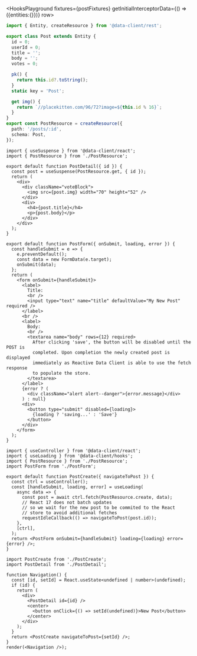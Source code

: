 
<HooksPlayground fixtures={postFixtures} getInitialInterceptorData={() => ({entities:{}})} row>

```ts title="PostResource" collapsed
import { Entity, createResource } from '@data-client/rest';

export class Post extends Entity {
  id = 0;
  userId = 0;
  title = '';
  body = '';
  votes = 0;

  pk() {
    return this.id?.toString();
  }
  static key = 'Post';

  get img() {
    return `//placekitten.com/96/72?image=${this.id % 16}`;
  }
}
export const PostResource = createResource({
  path: '/posts/:id',
  schema: Post,
});
```

```tsx title="PostDetail" collapsed
import { useSuspense } from '@data-client/react';
import { PostResource } from './PostResource';

export default function PostDetail({ id }) {
  const post = useSuspense(PostResource.get, { id });
  return (
    <div>
      <div className="voteBlock">
        <img src={post.img} width="70" height="52" />
      </div>
      <div>
        <h4>{post.title}</h4>
        <p>{post.body}</p>
      </div>
    </div>
  );
}
```

```tsx title="PostForm" collapsed
export default function PostForm({ onSubmit, loading, error }) {
  const handleSubmit = e => {
    e.preventDefault();
    const data = new FormData(e.target);
    onSubmit(data);
  };
  return (
    <form onSubmit={handleSubmit}>
      <label>
        Title:
        <br />
        <input type="text" name="title" defaultValue="My New Post" required />
      </label>
      <br />
      <label>
        Body:
        <br />
        <textarea name="body" rows={12} required>
          After clicking 'save', the button will be disabled until the POST is
          completed. Upon completion the newly created post is displayed
          immediately as Reactive Data Client is able to use the fetch response
          to populate the store.
        </textarea>
      </label>
      {error ? (
        <div className="alert alert--danger">{error.message}</div>
      ) : null}
      <div>
        <button type="submit" disabled={loading}>
          {loading ? 'saving...' : 'Save'}
        </button>
      </div>
    </form>
  );
}
```

```tsx title="PostCreate" {8}
import { useController } from '@data-client/react';
import { useLoading } from '@data-client/hooks';
import { PostResource } from './PostResource';
import PostForm from './PostForm';

export default function PostCreate({ navigateToPost }) {
  const ctrl = useController();
  const [handleSubmit, loading, error] = useLoading(
    async data => {
      const post = await ctrl.fetch(PostResource.create, data);
      // React 17 does not batch updates
      // so we wait for the new post to be commited to the React
      // store to avoid additional fetches
      requestIdleCallback(() => navigateToPost(post.id));
    },
    [ctrl],
  );
  return <PostForm onSubmit={handleSubmit} loading={loading} error={error} />;
}
```

```tsx title="Navigation" collapsed
import PostCreate from './PostCreate';
import PostDetail from './PostDetail';

function Navigation() {
  const [id, setId] = React.useState<undefined | number>(undefined);
  if (id) {
    return (
      <div>
        <PostDetail id={id} />
        <center>
          <button onClick={() => setId(undefined)}>New Post</button>
        </center>
      </div>
    );
  }
  return <PostCreate navigateToPost={setId} />;
}
render(<Navigation />);
```

</HooksPlayground>